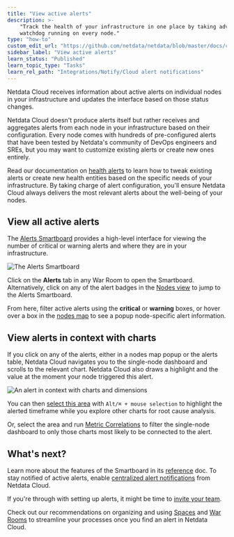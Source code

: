 ```yaml
---
title: "View active alerts"
description: >- 
    "Track the health of your infrastructure in one place by taking advantage of the powerful health monitoring
    watchdog running on every node."
type: "how-to"
custom_edit_url: "https://github.com/netdata/netdata/blob/master/docs/cloud/alerts-notifications/view-active-alerts.md"
sidebar_label: "View active alerts"
learn_status: "Published"
learn_topic_type: "Tasks"
learn_rel_path: "Integrations/Notify/Cloud alert notifications"
---
```


Netdata Cloud receives information about active alerts on individual nodes in your infrastructure and updates the
interface based on those status changes.

Netdata Cloud doesn't produce alerts itself but rather receives and aggregates alerts from each node in your
infrastructure based on their configuration. Every node comes with hundreds of pre-configured alerts that have been
tested by Netdata's community of DevOps engineers and SREs, but you may want to customize existing alerts or create new
ones entirely.

Read our documentation on [health alerts](/docs/nightly/configuration/health) to
learn how to tweak existing alerts or create new
health entities based on the specific needs of your infrastructure. By taking charge of alert configuration, you'll
ensure Netdata Cloud always delivers the most relevant alerts about the well-being of your nodes.

## View all active alerts

The [Alerts Smartboard](/docs/nightly/integrations/notify/cloud-alert-notifications/alerts-smartboard)
provides a high-level interface for viewing the number of critical or warning alerts and where they are in your
infrastructure.

![The Alerts Smartboard](https://user-images.githubusercontent.com/1153921/119025635-2fcb1b80-b959-11eb-9fdb-7f1a082f43c5.png)

Click on the **Alerts** tab in any War Room to open the Smartboard. Alternatively, click on any of the alert badges in
the [Nodes view](/docs/nightly/operations/visualizations/nodes-view) to jump to the Alerts
Smartboard.

From here, filter active alerts using the **critical** or **warning** boxes, or hover over a box in
the [nodes map](/docs/nightly/integrations/notify/cloud-alert-notifications/alerts-smartboard#nodes-map)
to see a
popup node-specific alert information.

## View alerts in context with charts

If you click on any of the alerts, either in a nodes map popup or the alerts table, Netdata Cloud navigates you to the
single-node dashboard and scrolls to the relevant chart. Netdata Cloud also draws a highlight and the value at the
moment your node triggered this alert.

![An alert in context with charts and dimensions](https://user-images.githubusercontent.com/1153921/119039593-4a0cf580-b969-11eb-840c-4ecb123df9f5.png)

You can
then [select this area](/docs/nightly/operations/interact-with-charts#select)
with `Alt/⌘ + mouse selection` to highlight the alerted timeframe while you explore other charts for root cause
analysis.

Or, select the area and
run [Metric Correlations](/docs/nightly/operations/metric-correlations) to
filter the single-node
dashboard to only those charts most likely to be connected to the alert.

## What's next?

Learn more about the features of the Smartboard in
its [reference](/docs/nightly/integrations/notify/cloud-alert-notifications/alerts-smartboard)
doc. To stay notified of active alerts,
enable [centralized alert notifications](/docs/nightly/integrations/notify/cloud-alert-notifications)
from Netdata Cloud.

If you're through with setting up alerts, it might be time
to [invite your team](/docs/nightly/operations/invite-your-team).

Check out our recommendations on organizing and
using [Spaces](/docs/nightly/operations/spaces) and
[War Rooms](/docs/nightly/operations/war-rooms) to streamline your processes once
you find an alert in Netdata Cloud.
